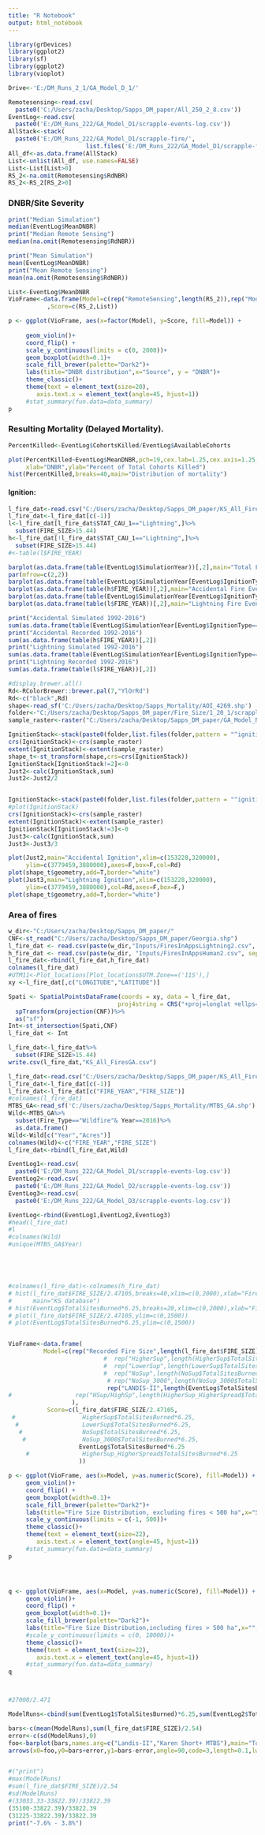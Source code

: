 ```yaml
---
title: "R Notebook"
output: html_notebook
---
```




```r
library(grDevices)
library(ggplot2)
library(sf)
library(ggplot2)
library(vioplot)

Drive<-'E:/DM_Runs_2_1/GA_Model_D_1/'

Remotesensing<-read.csv(
  paste0('C:/Users/zacha/Desktop/Sapps_DM_paper/All_250_2_8.csv'))
EventLog<-read.csv(
  paste0('E:/DM_Runs_222/GA_Model_D1/scrapple-events-log.csv'))
AllStack<-stack(
  paste0('E:/DM_Runs_222/GA_Model_D1/scrapple-fire/',
                      list.files('E:/DM_Runs_222/GA_Model_D1/scrapple-fire/',pattern = ("^site-mortality-"))))
All_df<-as.data.frame(AllStack)
List<-unlist(All_df, use.names=FALSE)
List<-List[List>0]
RS_2<-na.omit(Remotesensing$RdNBR)
RS_2<-RS_2[RS_2>0]
```

### DNBR/Site Severity

```r
print("Median Simulation")
median(EventLog$MeanDNBR)
print("Median Remote Sensing")
median(na.omit(Remotesensing$RdNBR))

print("Mean Simulation")
mean(EventLog$MeanDNBR)
print("Mean Remote Sensing")
mean(na.omit(Remotesensing$RdNBR))
```


```r
List<-EventLog$MeanDNBR
VioFrame<-data.frame(Model=c(rep("RemoteSensing",length(RS_2)),rep("ModelRun",length(List)))
           ,Score=c(RS_2,List))

p <- ggplot(VioFrame, aes(x=factor(Model), y=Score, fill=Model)) + 
     
     geom_violin()+ 
     coord_flip() + 
     scale_y_continuous(limits = c(0, 2000))+
     geom_boxplot(width=0.1)+
     scale_fill_brewer(palette="Dark2")+
     labs(title="DNBR distribution",x="Source", y = "DNBR")+
     theme_classic()+
     theme(text = element_text(size=20),
        axis.text.x = element_text(angle=45, hjust=1)) 
     #stat_summary(fun.data=data_summary)
p
```



### Resulting Mortality (Delayed Mortality).

```r
PercentKilled<-EventLog$CohortsKilled/EventLog$AvailableCohorts

plot(PercentKilled~EventLog$MeanDNBR,pch=19,cex.lab=1.25,cex.axis=1.25,cex=2.0,col=adjustcolor("black",alpha.f = .2),ylim=c(0,1.0),
     xlab="DNBR",ylab="Percent of Total Cohorts Killed")
hist(PercentKilled,breaks=40,main="Distribution of mortality")
```

#### Ignition: 


```r
l_fire_dat<-read.csv("C:/Users/zacha/Desktop/Sapps_DM_paper/KS_All_FiresGA.csv")
l_fire_dat<-l_fire_dat[c(-1)]
l<-l_fire_dat[l_fire_dat$STAT_CAU_1=="Lightning",]%>%
  subset(FIRE_SIZE>15.44)
h<-l_fire_dat[!l_fire_dat$STAT_CAU_1=="Lightning",]%>%
  subset(FIRE_SIZE>15.44)
#<-table(l$FIRE_YEAR)

barplot(as.data.frame(table(EventLog$SimulationYear))[,2],main="Total Fire Events",ylim=c(0,35))
par(mfrow=c(2,2))
barplot(as.data.frame(table(EventLog$SimulationYear[EventLog$IgnitionType==" Accidental"]))[,2],main="Accidental Fire Events Simulated",ylim=c(0,35))
barplot(as.data.frame(table(h$FIRE_YEAR))[,2],main="Accidental Fire Events Recorded",ylim=c(0,35))
barplot(as.data.frame(table(EventLog$SimulationYear[EventLog$IgnitionType==" Lightning"]))[,2],main="Lightning Fire Events Simulated",ylim=c(0,10))
barplot(as.data.frame(table(l$FIRE_YEAR))[,2],main="Lightning Fire Events Recorde ",ylim=c(0,10))


```

```r
print("Accidental Simulated 1992-2016")
sum(as.data.frame(table(EventLog$SimulationYear[EventLog$IgnitionType==" Accidental"]))[,2])
print("Accidental Recorded 1992-2016")
sum(as.data.frame(table(h$FIRE_YEAR))[,2])
print("Lightning Simulated 1992-2016")
sum(as.data.frame(table(EventLog$SimulationYear[EventLog$IgnitionType==" Lightning"]))[,2])
print("Lightning Recorded 1992-2016")
sum(as.data.frame(table(l$FIRE_YEAR))[,2])
```



```r
#display.brewer.all()
Rd<-RColorBrewer::brewer.pal(7,"YlOrRd")
Rd<-c("black",Rd)
shape<-read_sf('C:/Users/zacha/Desktop/Sapps_Mortality/AOI_4269.shp')
folder<-"C:/Users/zacha/Desktop/Sapps_DM_paper/Fire_Size/1_20_1/scrapple-fire/"
sample_raster<-raster("C:/Users/zacha/Desktop/Sapps_DM_paper/GA_Model_ND1/Clay_42919.tif")

IgnitionStack<-stack(paste0(folder,list.files(folder,pattern = "^ignition-type-")))
crs(IgnitionStack)<-crs(sample_raster)
extent(IgnitionStack)<-extent(sample_raster)
shape_t<-st_transform(shape,crs=crs(IgnitionStack))
IgnitionStack[IgnitionStack!=2]<-0
Just2<-calc(IgnitionStack,sum)
Just2<-Just2/2


IgnitionStack<-stack(paste0(folder,list.files(folder,pattern = "^ignition-type-")))
#plot(IgnitionStack)        
crs(IgnitionStack)<-crs(sample_raster)
extent(IgnitionStack)<-extent(sample_raster)
IgnitionStack[IgnitionStack!=3]<-0
Just3<-calc(IgnitionStack,sum)
Just3<-Just3/3

```

```r
plot(Just2,main="Accidental Ignition",xlim=c(153228,320000),
     ylim=c(3779459,3880000),axes=F,box=F,col=Rd)
plot(shape_t$geometry,add=T,border="white")
plot(Just3,main="Lightning Ignition",xlim=c(153228,320000),
     ylim=c(3779459,3880000),col=Rd,axes=F,box=F,)
plot(shape_t$geometry,add=T,border="white")


```




### Area of fires 

```r


w_dir<-"C:/Users/zacha/Desktop/Sapps_DM_paper/"
CNF<-st_read("C:/Users/zacha/Desktop/Sapps_DM_paper/Georgia.shp")
l_fire_dat <- read.csv(paste(w_dir,"Inputs/FiresInAppsLightning2.csv", sep=""))
h_fire_dat <- read.csv(paste(w_dir, "Inputs/FiresInAppsHuman2.csv", sep=""))
l_fire_dat<-rbind(l_fire_dat,h_fire_dat)
colnames(l_fire_dat)
#UTM11<-Plot_locations[Plot_locations$UTM.Zone==('11S'),]
xy <-l_fire_dat[,c("LONGITUDE","LATITUDE")]

Spati <- SpatialPointsDataFrame(coords = xy, data = l_fire_dat,
                               proj4string = CRS("+proj=longlat +ellps=WGS84 +datum=WGS84 +no_defs "))%>%
  spTransform(projection(CNF))%>%
  as("sf")
Int<-st_intersection(Spati,CNF)
l_fire_dat <- Int

l_fire_dat<-l_fire_dat%>%
  subset(FIRE_SIZE>15.44)
write.csv(l_fire_dat,"KS_All_FiresGA.csv")

```

```r
l_fire_dat<-read.csv("C:/Users/zacha/Desktop/Sapps_DM_paper/KS_All_FiresGA.csv")
l_fire_dat<-l_fire_dat[c(-1)]
l_fire_dat<-l_fire_dat[c("FIRE_YEAR","FIRE_SIZE")]
#colnames(l_fire_dat)
MTBS_GA<-read_sf('C:/Users/zacha/Desktop/Sapps_Mortality/MTBS_GA.shp')
Wild<-MTBS_GA%>%
  subset(Fire_Type=="Wildfire"& Year==2016)%>%
  as.data.frame()
Wild<-Wild[c("Year","Acres")]
colnames(Wild)<-c("FIRE_YEAR","FIRE_SIZE")
l_fire_dat<-rbind(l_fire_dat,Wild)

EventLog1<-read.csv(
  paste0('E:/DM_Runs_222/GA_Model_D1/scrapple-events-log.csv'))
EventLog2<-read.csv(
  paste0('E:/DM_Runs_222/GA_Model_D2/scrapple-events-log.csv'))
EventLog3<-read.csv(
  paste0('E:/DM_Runs_222/GA_Model_D3/scrapple-events-log.csv'))

EventLog<-rbind(EventLog1,EventLog2,EventLog3)
#head(l_fire_dat)
#l
#colnames(Wild)
#unique(MTBS_GA$Year)





#colnames(l_fire_dat)<-colnames(h_fire_dat)
# hist(l_fire_dat$FIRE_SIZE/2.47105,breaks=40,xlim=c(0,2000),xlab="Fire Size (HA)",
#      main="KS database")
# hist(EventLog$TotalSitesBurned*6.25,breaks=20,xlim=c(0,2000),xlab="Fire Size (HA)")
# plot(l_fire_dat$FIRE_SIZE/2.47105,ylim=c(0,1500))
# plot(EventLog$TotalSitesBurned*6.25,ylim=c(0,1500))


VioFrame<-data.frame(
          Model=c(rep("Recorded Fire Size",length(l_fire_dat$FIRE_SIZE)),
                           #  rep("HigherSup",length(HigherSup$TotalSitesBurned)),
                           #  rep("LowerSup",length(LowerSup$TotalSitesBurned)),
                           #  rep("NoSup",length(NoSup$TotalSitesBurned)),
                            # rep("NoSup_3000",length(NoSup_3000$TotalSitesBurned)),
                            rep("LANDIS-II",length(EventLog$TotalSitesBurned))
#                  rep("HSup/HighSp",length(HigherSup_HigherSpread$TotalSitesBurned))
                  ),
           Score=c(l_fire_dat$FIRE_SIZE/2.47105,
 #                   HigherSup$TotalSitesBurned*6.25,
  #                  LowerSup$TotalSitesBurned*6.25,
   #                 NoSup$TotalSitesBurned*6.25,
    #                NoSup_3000$TotalSitesBurned*6.25,
                    EventLog$TotalSitesBurned*6.25
     #               HigherSup_HigherSpread$TotalSitesBurned*6.25
                    ))

p <- ggplot(VioFrame, aes(x=Model, y=as.numeric(Score), fill=Model)) + # fill=name allow to automatically dedicate a color for each group
     geom_violin()+ 
     coord_flip() + 
     geom_boxplot(width=0.1)+
     scale_fill_brewer(palette="Dark2")+
     labs(title="Fire Size Distribution, excluding fires < 500 ha",x="Source", y = "Fire Size (HA)")+
     scale_y_continuous(limits = c(-1, 500))+
     theme_classic()+
     theme(text = element_text(size=22),
        axis.text.x = element_text(angle=45, hjust=1)) 
     #stat_summary(fun.data=data_summary)
p




q <- ggplot(VioFrame, aes(x=Model, y=as.numeric(Score), fill=Model)) + # fill=name allow to automatically dedicate a color for each group
     geom_violin()+ 
     coord_flip() + 
     geom_boxplot(width=0.1)+
     scale_fill_brewer(palette="Dark2")+
     labs(title="Fire Size Distribution,including fires > 500 ha",x="", y = "Fire Size (HA)")+
     #scale_y_continuous(limits = c(0, 10000))+
     theme_classic()+
     theme(text = element_text(size=22),
        axis.text.x = element_text(angle=45, hjust=1)) 
     #stat_summary(fun.data=data_summary)
q



#27000/2.471
```



```r
ModelRuns<-cbind(sum(EventLog1$TotalSitesBurned)*6.25,sum(EventLog2$TotalSitesBurned)*6.25,sum(EventLog3$TotalSitesBurned)*6.25)

bars<-c(mean(ModelRuns),sum(l_fire_dat$FIRE_SIZE)/2.54)                    
error<-c(sd(ModelRuns),0)
foo<-barplot(bars,names.arg=c("Landis-II","Karen Short+ MTBS"),main="Total Hectares Burned 1992-2016",ylab="Hectares",ylim=c(0,40000),cex.names=1.7,cex.lab=1.5,cex.axis=1.2)
arrows(x0=foo,y0=bars+error,y1=bars-error,angle=90,code=3,length=0.1,lwd=3.0)



```

```r
#("print")
#max(ModelRuns)
#sum(l_fire_dat$FIRE_SIZE)/2.54
#sd(ModelRuns)
#(33033.33-33822.39)/33822.39
(35100-33822.39)/33822.39
(31225-33822.39)/33822.39
print("-7.6% - 3.8%")

```


